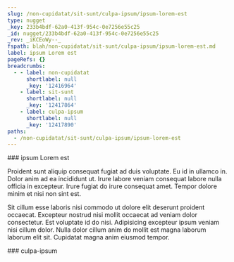 ```yaml
---
slug: /non-cupidatat/sit-sunt/culpa-ipsum/ipsum-lorem-est
type: nugget
_key: 233b4bdf-62a0-413f-954c-0e7256e55c25
_id: nugget/233b4bdf-62a0-413f-954c-0e7256e55c25
_rev: _iKCEoWy--_
fspath: blah/non-cupidatat/sit-sunt/culpa-ipsum/ipsum-lorem-est.md
label: ipsum Lorem est
pageRefs: {}
breadcrumbs:
  - - label: non-cupidatat
      shortlabel: null
      _key: '12416964'
    - label: sit-sunt
      shortlabel: null
      _key: '12417864'
    - label: culpa-ipsum
      shortlabel: null
      _key: '12417890'
paths:
  - /non-cupidatat/sit-sunt/culpa-ipsum/ipsum-lorem-est
---
```


<NuggetArea>
<Nugget slug="/non-cupidatat/sit-sunt/culpa-ipsum/ipsum-lorem-est" type="nugget" _key="233b4bdf-62a0-413f-954c-0e7256e55c25" _id="nugget/233b4bdf-62a0-413f-954c-0e7256e55c25" _rev="_iKCEoWy--_" fspath="blah/non-cupidatat/sit-sunt/culpa-ipsum/ipsum-lorem-est.md" label="ipsum Lorem est" paths="/non-cupidatat/sit-sunt/culpa-ipsum/ipsum-lorem-est">
<NuggetBody>
### ipsum Lorem est

Proident sunt aliquip consequat fugiat ad duis voluptate. Eu id in ullamco in. Dolor anim ad ea incididunt ut. Irure labore veniam consequat labore nulla officia in excepteur. Irure fugiat do irure consequat amet. Tempor dolore minim et nisi non sint est.

Sit cillum esse laboris nisi commodo ut dolore elit deserunt proident occaecat. Excepteur nostrud nisi mollit occaecat ad veniam dolor consectetur. Est voluptate id do nisi. Adipisicing excepteur ipsum veniam nisi cillum dolor. Nulla dolor cillum anim do mollit est magna laborum laborum elit sit. Cupidatat magna anim eiusmod tempor.

</NuggetBody>
<Breadcrumbs>
<Crumbs>
<Crumb _key="12416964" label="non-cupidatat" /><Crumb _key="12417864" label="sit-sunt" /><Crumb _key="12417890" label="culpa-ipsum" />
</Crumbs>
</Breadcrumbs>
</Nugget>

<NuggetsInbound>
</NuggetsInbound>
<NuggetsOutbound>
</NuggetsOutbound>
</NuggetArea>
<PassagesInbound>
<Passage direction="inbound" type="passage" _key="12417890" _id="passage/12417890" _rev="_iKCEoWu---" label="culpa-ipsum" passage="culpa-ipsum" fspath="blah/non-cupidatat/sit-sunt/culpa-ipsum" paths="/non-cupidatat/sit-sunt/culpa-ipsum" slug="/non-cupidatat/sit-sunt/culpa-ipsum">
<NuggetBody>
### culpa-ipsum

</NuggetBody>
<Breadcrumbs>
<Crumbs>
<Crumb _key="12416964" label="non-cupidatat" /><Crumb _key="12417864" label="sit-sunt" />
</Crumbs>
</Breadcrumbs>
</Passage>

</PassagesInbound>
<PassagesOutbound>
</PassagesOutbound>